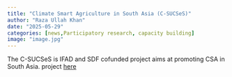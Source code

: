 ```yaml
---
title: "Climate Smart Agriculture in South Asia (C-SUCSeS)"
author: "Raza Ullah Khan"
date: "2025-05-29"
categories: [news,Participatory research, capacity building]
image: "image.jpg"
---
```


The C-SUCSeS is IFAD and SDF cofunded project aims at promoting CSA in South Asia. project [here](https://c-sucses.sac.org.bd/){target="_blank"}
